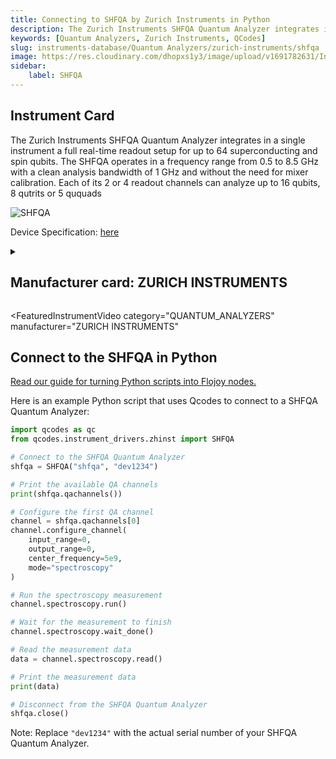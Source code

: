 ```yaml
---
title: Connecting to SHFQA by Zurich Instruments in Python
description: The Zurich Instruments SHFQA Quantum Analyzer integrates in a single instrument a full real-time readout setup for up to 64 superconducting and spin qubits. The SHFQA operates in a frequency range from 0.5 to 8.5 GHz with a clean analysis bandwidth of 1 GHz and without the need for mixer calibration. Each of its 2 or 4 readout channels can analyze up to 16 qubits, 8 qutrits or 5 ququads
keywords: [Quantum Analyzers, Zurich Instruments, QCodes] 
slug: instruments-database/Quantum Analyzers/zurich-instruments/shfqa 
image: https://res.cloudinary.com/dhopxs1y3/image/upload/v1691782631/Instruments/Quantum%20Analyzer/SHFQA/SHFQA.webp
sidebar:
    label: SHFQA 
---
```



## Instrument Card

The Zurich Instruments SHFQA Quantum Analyzer integrates in a single instrument a full real-time readout setup for up to 64 superconducting and spin qubits. The SHFQA operates in a frequency range from 0.5 to 8.5 GHz with a clean analysis bandwidth of 1 GHz and without the need for mixer calibration. Each of its 2 or 4 readout channels can analyze up to 16 qubits, 8 qutrits or 5 ququads

![SHFQA](https://res.cloudinary.com/dhopxs1y3/image/upload/v1691782631/Instruments/Quantum%20Analyzer/SHFQA/SHFQA.webp)

Device Specification: [here](https://docs.zhinst.com/pdf/ziSHFQA_UserManual.pdf)

<details style={{ marginTop: "15px"}}>
<summary><h2 style={{display:'inline'}}>Manufacturer card: ZURICH INSTRUMENTS</h2></summary>

![ZURICH INSTRUMENTS](https://res.cloudinary.com/dhopxs1y3/image/upload/v1692806207/Instruments/Vendor%20Logos/Zurich_Instruments.png)

Zurich Instruments Ltd. is a privately owned company developing and selling advanced test and measurement instruments equipped with software for dynamic signal analysis.

- Headquarters: Switzerland
- Yearly Revenue (millions, USD): 38
- Vendor Website: [here](https://www.zhinst.com/americas/en)

</details>


<FeaturedInstrumentVideo
  category="QUANTUM_ANALYZERS"
  manufacturer="ZURICH INSTRUMENTS"
></FeaturedInstrumentVideo>

## Connect to the SHFQA in Python

[Read our guide for turning Python scripts into Flojoy nodes.](https://docs.flojoy.ai/contribution/blocks/custom-flojoy-block/)



<Tabs>
<TabItem value="Flojoy" label="Flojoy" className="flojoy-instrument-tabs">

<NodeCardCollection category="QUANTUM_ANALYZERS" manufacturer="Zurich Instruments"></NodeCardCollection>

</TabItem>
<TabItem value="QCodes" label="QCodes">

Here is an example Python script that uses Qcodes to connect to a SHFQA Quantum Analyzer:

```python
import qcodes as qc
from qcodes.instrument_drivers.zhinst import SHFQA

# Connect to the SHFQA Quantum Analyzer
shfqa = SHFQA("shfqa", "dev1234")

# Print the available QA channels
print(shfqa.qachannels())

# Configure the first QA channel
channel = shfqa.qachannels[0]
channel.configure_channel(
    input_range=0,
    output_range=0,
    center_frequency=5e9,
    mode="spectroscopy"
)

# Run the spectroscopy measurement
channel.spectroscopy.run()

# Wait for the measurement to finish
channel.spectroscopy.wait_done()

# Read the measurement data
data = channel.spectroscopy.read()

# Print the measurement data
print(data)

# Disconnect from the SHFQA Quantum Analyzer
shfqa.close()
```

Note: Replace `"dev1234"` with the actual serial number of your SHFQA Quantum Analyzer.

</TabItem>
</Tabs>